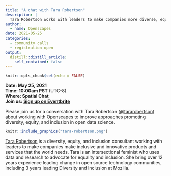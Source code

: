 ```yaml
---
title: "A chat with Tara Robertson"
description: |
  Tara Robertson works with leaders to make companies more diverse, equitable & inclusive
author:
  - name: Openscapes
date: 2021-05-25
categories:
  - community calls
  - registration open
output:
  distill::distill_article:
    self_contained: false
---
```


```r
knitr::opts_chunk$set(echo = FALSE)
```

<!---**[View event summary](https://www.openscapes.org/blog/2021/03/25/rebel-alliance-dr-dawn-wright/)**  --->

**Date: May 25, 2021**\
**Time: 10:00am PST** (UTC-8)\
**Where: Spatial Chat**\
**Join us: [Sign up on Eventbrite](https://www.eventbrite.com/e/openscapes-community-call-with-tara-robertson-tickets-154045595523?aff=ebdsoporgprofile)**

Please join us for a conversation with Tara Robertson ([\@tararobertson](https://twitter.com/tararobertson)) about working with Openscapes to improve approaches promoting diversity, equity, and inclusion in open data science.

```r
knitr::include_graphics("tara-robertson.png")  
```

[Tara Robertson](https://tararobertson.ca/) is a diversity, equity, and inclusion consultant working with leaders to make companies make inclusive and innovative products and services that the world needs. Tara is an intersectional feminist who uses data and research to advocate for equality and inclusion. She bring over 12 years experience leading change in open source technology communities, including 3 years leading Diversity and Inclusion at Mozilla.
